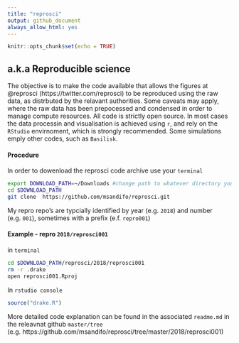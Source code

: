 ```yaml
---
title: "reprosci"
output: github_document
always_allow_html: yes
---
```


```r
knitr::opts_chunk$set(echo = TRUE)
```
##  a.k.a Reproducible science

The objective is to make the code available that allows the figures at @reprosci (https://twitter.com/reprosci) to be reproduced using the raw data, as distrbuted by the relavant authorities. Some caveats may apply, where the raw data has been prepocessed and condensed in order to manage compute resources. All code is strictly open source. In most cases the data processin and visualisation is achieved using ```r```, and rely on the ```RStudio``` envirnoment, which is strongly recommended. Some simulations emply other codes, such as ```Basilisk```.

#### Procedure

In order to dowenload the reprosci code archive  use your ```terminal```
```bash
export DOWNLOAD_PATH=~/Downloads #change path to whatever directory you want
cd $DOWNLOAD_PATH 
git clone  https://github.com/msandifo/reprosci.git
```

My repro repo's  are typcially identified by year (e.g. ```2018```) and number (e.g. ```001```), sometimes with a prefix (e.f. ```repro001```)

#### Example - repro ```2018/reprosci001```

in ```terminal```
```bash
cd $DOWNLOAD_PATH/reprosci/2018/reprosci001  
rm -r .drake 
open reprosci001.Rproj 
```
In ```rstudio console```
```r
source("drake.R")
```
More detailed code explanation can be found in the associated ```readme.md``` in the releavnat github ```master/tree``` (e.g. https://github.com/msandifo/reprosci/tree/master/2018/reprosci001)

